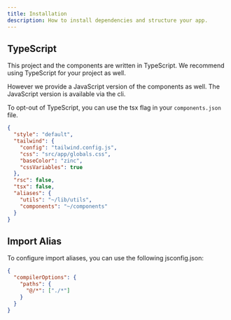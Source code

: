 ```yaml
---
title: Installation
description: How to install dependencies and structure your app.
---
```


## TypeScript

This project and the components are written in TypeScript. We recommend using TypeScript for your project as well.

However we provide a JavaScript version of the components as well. The JavaScript version is available via the cli.

To opt-out of TypeScript, you can use the tsx flag in your `components.json` file.

```json:components.json
{
  "style": "default",
  "tailwind": {
    "config": "tailwind.config.js",
    "css": "src/app/globals.css",
    "baseColor": "zinc",
    "cssVariables": true
  },
  "rsc": false,
  "tsx": false,
  "aliases": {
    "utils": "~/lib/utils",
    "components": "~/components"
  }
}
```

## Import Alias

To configure import aliases, you can use the following jsconfig.json:

```json:jsconfig.json
{
  "compilerOptions": {
    "paths": {
      "@/*": ["./*"]
    }
  }
}
```
